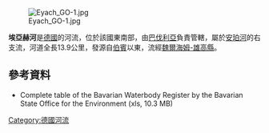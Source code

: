 {{No footnotes|time=2020-12-06T02:53:42+00:00}}
{{Coord|47|47|01.68|N|11|06|27.49|E|display=title}}
[[Image:Eyach_GO-1.jpg|right]]

'''埃亞赫河'''是[[德國|德國]]的河流，位於該國東南部，由[[巴伐利亞|巴伐利亞]]負責管轄，屬於[[安珀河|安珀河]]的右支流，河道全長13.9公里，發源自[[伯賓|伯賓]]以東，流經[[魏爾海姆-雄高縣|魏爾海姆-雄高縣]]。

==參考資料==
* Complete table of the Bavarian Waterbody Register by the Bavarian State Office for the Environment (xls, 10.3 MB)

{{Germany-geo-stub}}
[[Category:德國河流|Category:德國河流]]
